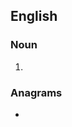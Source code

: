 {{also|oölites}}
==English==

===Noun===
{{head|en|noun plural form}}

# {{plural of|oolite|lang=en}}

===Anagrams===
* {{anagrams|en|Osloite|ostiole|stoolie|toolies}}